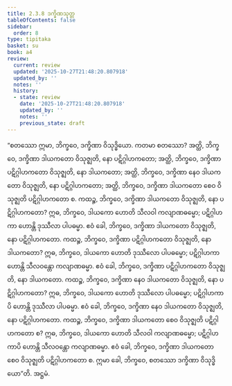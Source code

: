 ```yaml
---
title: 2.3.8 ဒက္ခိဏသုတ္တ
tableOfContents: false
sidebar:
  order: 8
type: tipitaka
basket: su
book: a4
review:
  current: review
  updated: '2025-10-27T21:48:20.807918'
  updated_by: ''
  notes: ''
  history:
  - state: review
    date: '2025-10-27T21:48:20.807918'
    updated_by: ''
    notes: ''
    previous_state: draft
---
```



<ReviewStatus review={frontmatter.review} showDetails={true} />

<HypothesisAnnotation frontmatter={frontmatter} />

<DynamicBreadcrumb />

<Division number="78" book="a4" e="ch" v="15" p="392">

<Paragraph number="550" book="a4">
“စတဿော ဣမာ, ဘိက္ခဝေ, ဒက္ခိဏာ ဝိသုဒ္ဓိယော. ကတမာ စတဿော? အတ္ထိ, ဘိက္ခဝေ, ဒက္ခိဏာ ဒါယကတော ဝိသုဇ္ဈတိ, နော ပဋိဂ္ဂါဟကတော; အတ္ထိ, ဘိက္ခဝေ, ဒက္ခိဏာ ပဋိဂ္ဂါဟကတော ဝိသုဇ္ဈတိ, နော ဒါယကတော; အတ္ထိ, ဘိက္ခဝေ, ဒက္ခိဏာ နေဝ ဒါယကတော ဝိသုဇ္ဈတိ, နော ပဋိဂ္ဂါဟကတော; အတ္ထိ, ဘိက္ခဝေ, ဒက္ခိဏာ ဒါယကတော စေဝ ဝိသုဇ္ဈတိ ပဋိဂ္ဂါဟကတော စ.
</Paragraph>

<Paragraph number="551" book="a4">
ကထဉ္စ, ဘိက္ခဝေ, ဒက္ခိဏာ ဒါယကတော ဝိသုဇ္ဈတိ, နော ပဋိဂ္ဂါဟကတော? ဣဓ, ဘိက္ခဝေ, ဒါယကော ဟောတိ သီလဝါ ကလျာဏဓမ္မော; ပဋိဂ္ဂါဟကာ ဟောန္တိ ဒုဿီလာ ပါပဓမ္မာ. ဧဝံ ခေါ, ဘိက္ခဝေ, ဒက္ခိဏာ ဒါယကတော ဝိသုဇ္ဈတိ, နော ပဋိဂ္ဂါဟကတော.
</Paragraph>

<Paragraph number="552" book="a4">
ကထဉ္စ, ဘိက္ခဝေ, ဒက္ခိဏာ ပဋိဂ္ဂါဟကတော ဝိသုဇ္ဈတိ, နော ဒါယကတော? ဣဓ, ဘိက္ခဝေ, ဒါယကော ဟောတိ ဒုဿီလော ပါပဓမ္မော; ပဋိဂ္ဂါဟကာ ဟောန္တိ သီလဝန္တော ကလျာဏဓမ္မာ. ဧဝံ ခေါ, ဘိက္ခဝေ, ဒက္ခိဏာ ပဋိဂ္ဂါဟကတော ဝိသုဇ္ဈတိ, နော ဒါယကတော.
</Paragraph>

<Paragraph number="553" book="a4">
ကထဉ္စ, ဘိက္ခဝေ, ဒက္ခိဏာ နေဝ ဒါယကတော ဝိသုဇ္ဈတိ, နော ပဋိဂ္ဂါဟကတော? ဣဓ, ဘိက္ခဝေ, ဒါယကော ဟောတိ ဒုဿီလော ပါပဓမ္မော; ပဋိဂ္ဂါဟကာပိ ဟောန္တိ ဒုဿီလာ ပါပဓမ္မာ. ဧဝံ ခေါ, ဘိက္ခဝေ, ဒက္ခိဏာ နေဝ ဒါယကတော ဝိသုဇ္ဈတိ, နော ပဋိဂ္ဂါဟကတော.
</Paragraph>

<Paragraph number="554" book="a4">
ကထဉ္စ, ဘိက္ခဝေ, ဒက္ခိဏာ ဒါယကတော စေဝ ဝိသုဇ္ဈတိ ပဋိဂ္ဂါဟကတော စ? ဣဓ, ဘိက္ခဝေ, ဒါယကော ဟောတိ သီလဝါ ကလျာဏဓမ္မော; ပဋိဂ္ဂါဟကာပိ ဟောန္တိ သီလဝန္တော ကလျာဏဓမ္မာ. ဧဝံ ခေါ, ဘိက္ခဝေ, ဒက္ခိဏာ ဒါယကတော စေဝ ဝိသုဇ္ဈတိ ပဋိဂ္ဂါဟကတော စ. ဣမာ ခေါ, ဘိက္ခဝေ, စတဿော ဒက္ခိဏာ ဝိသုဒ္ဓိယော”တိ.

</Paragraph>
</Division>

<Paragraph number="555" type="center" book="a4">
အဋ္ဌမံ.
</Paragraph>